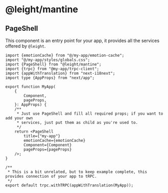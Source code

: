 # @leight/mantine

## PageShell

This component is an entry point for your app, it provides all the services offered by `@leight`.

```tsx filename="_app.tsx"
import {emotionCache} from "@/my-app/emotion-cache";
import "@/my-app/styles/globals.css";
import {PageShell} from "@leight/mantine";
import {trpc} from "@my-app/trpc-client";
import {appWithTranslation} from "next-i18next";
import type {AppProps} from "next/app";

export function MyApp(
    {
        Component,
        pageProps,
    }: AppProps) {
    /**
     * Just use PageShell and fill all required props; if you want to add your own
     * services, just put them as child as you're used to.
     */
    return <PageShell
        title={"my-app"}
        emotionCache={emotionCache}
        Component={Component}
        pageProps={pageProps}
    />;
}

/**
 * This is a bit unrelated, but to keep example complete, this provides connection of your app to tRPC.
 */
export default trpc.withTRPC(appWithTranslation(MyApp));
```
